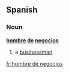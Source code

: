 ==Spanish==

===Noun===
'''[[hombre]] [[de]] [[negocios]]'''

# a [[businessman]]

[[fr:hombre de negocios]]